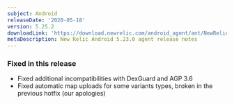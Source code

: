 ```yaml
---
subject: Android
releaseDate: '2020-05-18'
version: 5.25.2
downloadLink: 'https://download.newrelic.com/android_agent/ant/NewRelic_Android_Agent_5.25.2.zip'
metaDescription: New Relic Android 5.23.0 agent release notes
---
```


### Fixed in this release

* Fixed additional incompatibilities with DexGuard and AGP 3.6
* Fixed automatic map uploads for some variants types, broken in the previous hotfix (our apologies)
